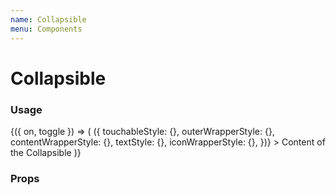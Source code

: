 ```yaml
---
name: Collapsible
menu: Components
---
```



# Collapsible

### Usage

<Playground>
  <Toggle initial={false}>
    {({ on, toggle }) => (
      <Collapsible
        title="Stays at top of content"
        header={undefined}
        initialIsOpen={false}
        isOpen={on}
        onOpen={toggle}
        onClose={toggle}
        getStyles={() => ({
          touchableStyle: {},
          outerWrapperStyle: {},
          contentWrapperStyle: {},
          textStyle: {},
          iconWrapperStyle: {},
        })}
      >
        <Box
          marginVertical={16}
          justifyContent="center"
          alignItems="center"
          height={300}
          backgroundColor="#67c6bb"
        >
          <Text color="white">Content of the Collapsible</Text>
        </Box>
      </Collapsible>
    )}
  </Toggle>
</Playground>

### Props

<Props of={Collapsible} />
